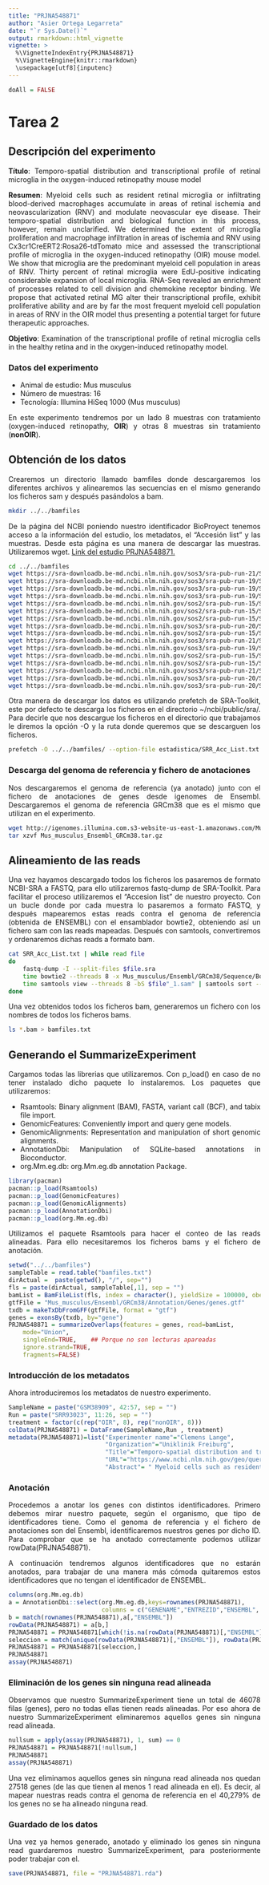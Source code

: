 ```yaml
---
title: "PRJNA548871"
author: "Asier Ortega Legarreta"
date: "`r Sys.Date()`"
output: rmarkdown::html_vignette
vignette: >
  %\VignetteIndexEntry{PRJNA548871}
  %\VignetteEngine{knitr::rmarkdown}
  \usepackage[utf8]{inputenc}
---
```

```{=html}
<style>
body {
text-align: justify}
</style>
```

```r
doAll = FALSE
```

# Tarea 2

## Descripción del experimento

**Título**: Temporo-spatial distribution and transcriptional profile of retinal microglia in the oxygen-induced retinopathy mouse model

**Resumen**: Myeloid cells such as resident retinal microglia or infiltrating blood-derived macrophages accumulate in areas of retinal ischemia and neovascularization (RNV) and modulate neovascular eye disease. Their temporo-spatial distribution and biological function in this process, however, remain unclarified. We determined the extent of microglia proliferation and macrophage infiltration in areas of ischemia and RNV using Cx3cr1CreERT2:Rosa26-tdTomato mice and assessed the transcriptional profile of microglia in the oxygen-induced retinopathy (OIR) mouse model. We show that microglia are the predominant myeloid cell population in areas of RNV. Thirty percent of retinal microglia were EdU-positive indicating considerable expansion of local microglia. RNA-Seq revealed an enrichment of processes related to cell division and chemokine receptor binding. We propose that activated retinal MG alter their transcriptional profile, exhibit proliferative ability and are by far the most frequent myeloid cell population in areas of RNV in the OIR model thus presenting a potential target for future therapeutic approaches. 

**Objetivo**: Examination of the transcriptional profile of retinal microglia cells in the healthy retina and in the oxygen-induced retinopathy model.

### Datos del experimento

- Animal de estudio: Mus musculus
- Número de muestras:  16
- Tecnología: Illumina HiSeq 1000 (Mus musculus)

En este experimento tendremos por un lado 8 muestras con tratamiento (oxygen-induced retinopathy, **OIR**) y otras 8 muestras sin tratamiento (**nonOIR**).

## Obtención de los datos

Crearemos un directorio llamado bamfiles donde descargaremos los diferentes archivos y alinearemos las secuencias en el mismo generando los ficheros sam y después pasándolos a bam. 

```bash
mkdir ../../bamfiles
```

De la página del NCBI poniendo nuestro identificador BioProyect tenemos acceso a la información del estudio, los metadatos, el "Accesión list" y las muestras. Desde esta página es una manera de descargar las muestras. Utilizaremos wget.
[Link del estudio PRJNA548871.](https://www.ncbi.nlm.nih.gov/Traces/study/?acc=PRJNA548871)

```bash
cd ../../bamfiles
wget https://sra-downloadb.be-md.ncbi.nlm.nih.gov/sos3/sra-pub-run-21/SRR9302311/SRR9302311.1
wget https://sra-downloadb.be-md.ncbi.nlm.nih.gov/sos3/sra-pub-run-19/SRR9302312/SRR9302312.1
wget https://sra-downloadb.be-md.ncbi.nlm.nih.gov/sos3/sra-pub-run-19/SRR9302313/SRR9302313.1
wget https://sra-downloadb.be-md.ncbi.nlm.nih.gov/sos3/sra-pub-run-19/SRR9302314/SRR9302314.1
wget https://sra-downloadb.be-md.ncbi.nlm.nih.gov/sos2/sra-pub-run-15/SRR9302315/SRR9302315.1
wget https://sra-downloadb.be-md.ncbi.nlm.nih.gov/sos2/sra-pub-run-15/SRR9302316/SRR9302316.1
wget https://sra-downloadb.be-md.ncbi.nlm.nih.gov/sos2/sra-pub-run-15/SRR9302317/SRR9302317.1
wget https://sra-downloadb.be-md.ncbi.nlm.nih.gov/sos3/sra-pub-run-20/SRR9302318/SRR9302318.1
wget https://sra-downloadb.be-md.ncbi.nlm.nih.gov/sos2/sra-pub-run-15/SRR9302319/SRR9302319.1
wget https://sra-downloadb.be-md.ncbi.nlm.nih.gov/sos3/sra-pub-run-21/SRR9302320/SRR9302320.1
wget https://sra-downloadb.be-md.ncbi.nlm.nih.gov/sos3/sra-pub-run-19/SRR9302321/SRR9302321.1
wget https://sra-downloadb.be-md.ncbi.nlm.nih.gov/sos2/sra-pub-run-15/SRR9302322/SRR9302322.1
wget https://sra-downloadb.be-md.ncbi.nlm.nih.gov/sos2/sra-pub-run-15/SRR9302323/SRR9302323.1
wget https://sra-downloadb.be-md.ncbi.nlm.nih.gov/sos3/sra-pub-run-21/SRR9302324/SRR9302324.1
wget https://sra-downloadb.be-md.ncbi.nlm.nih.gov/sos3/sra-pub-run-20/SRR9302325/SRR9302325.1
wget https://sra-downloadb.be-md.ncbi.nlm.nih.gov/sos3/sra-pub-run-20/SRR9302326/SRR9302326.1
```

Otra manera de descargar los datos es utilizando prefetch de SRA-Toolkit, este por defecto te descarga los ficheros en el directorio ~/ncbi/public/sra/. Para decirle que nos descargue los ficheros en el directorio que trabajamos le diremos la opción -O y la ruta donde queremos que se descarguen los ficheros. 

```bash
prefetch -O ../../bamfiles/ --option-file estadistica/SRR_Acc_List.txt
```

### Descarga del genoma de referencia y fichero de anotaciones

Nos descargaremos el genoma de referencia (ya anotado) junto con el fichero de anotaciones de genes desde igenomes de Ensembl. Descargaremos el genoma de referencia GRCm38 que es el mismo que utilizan en el experimento.

```bash
wget http://igenomes.illumina.com.s3-website-us-east-1.amazonaws.com/Mus_musculus/Ensembl/GRCm38/Mus_musculus_Ensembl_GRCm38.tar.gz
tar xzvf Mus_musculus_Ensembl_GRCm38.tar.gz
```

## Alineamiento de las reads

Una vez hayamos descargado todos los ficheros los pasaremos de formato NCBI-SRA a FASTQ, para ello utilizaremos fastq-dump de SRA-Toolkit. Para facilitar el proceso utilizaremos el "Accesion list" de nuestro proyecto.
Con un bucle donde por cada muestra lo pasaremos a formato FASTQ, y después mapearemos estas reads contra el genoma de referencia (obtenida de ENSEMBL) con el ensamblador bowtie2, obteniendo así un fichero sam con las reads mapeadas. 
Después con samtools, convertiremos y ordenaremos dichas reads a formato bam. 

```bash
cat SRR_Acc_List.txt | while read file
do 
	fastq-dump -I --split-files $file.sra
	time bowtie2 --threads 8 -x Mus_musculus/Ensembl/GRCm38/Sequence/Bowtie2Index/genome -U ../$file"_1.fastq" -S $file"_1.sam"
	time samtools view --threads 8 -bS $file"_1.sam" | samtools sort --threads 8 -o $file"_1.bam" 
done
```
  
Una vez obtenidos todos los ficheros bam, generaremos un fichero con los nombres de todos los ficheros bams.

```bash
ls *.bam > bamfiles.txt
```

## Generando el SummarizeExperiment

Cargamos todas las librerias que utilizaremos. Con p_load() en caso de no tener instalado dicho paquete lo instalaremos. Los paquetes que utilizaremos:

- Rsamtools: Binary alignment (BAM), FASTA, variant call (BCF), and tabix file import.
- GenomicFeatures: Conveniently import and query gene models.
- GenomicAlignments: Representation and manipulation of short genomic alignments.
- AnnotationDbi: Manipulation of SQLite-based annotations in Bioconductor.
- org.Mm.eg.db: org.Mm.eg.db annotation Package.

```r
library(pacman)
pacman::p_load(Rsamtools)
pacman::p_load(GenomicFeatures)
pacman::p_load(GenomicAlignments)
pacman::p_load(AnnotationDbi)
pacman::p_load(org.Mm.eg.db)
```

Utilizamos el paquete Rsamtools para hacer el conteo de las reads alineadas. Para ello necesitaremos los ficheros bams y el fichero de anotación.

```r
setwd("../../bamfiles")
sampleTable = read.table("bamfiles.txt")
dirActual =  paste(getwd(), "/", sep="")
fls = paste(dirActual, sampleTable[,1], sep = "")
bamList = BamFileList(fls, index = character(), yieldSize = 100000, obeyQname = TRUE)
gtfFile = "Mus_musculus/Ensembl/GRCm38/Annotation/Genes/genes.gtf"
txdb = makeTxDbFromGFF(gtfFile, format = "gtf")
genes = exonsBy(txdb, by="gene")
PRJNA548871 = summarizeOverlaps(features = genes, read=bamList,
    mode="Union",
    singleEnd=TRUE,    ## Porque no son lecturas apareadas
    ignore.strand=TRUE,
    fragments=FALSE)
```

### Introducción de los metadatos

Ahora introduciremos los metadatos de nuestro experimento.

```r
SampleName = paste("GSM38909", 42:57, sep = "")
Run = paste("SRR93023", 11:26, sep = "")
treatment = factor(c(rep("OIR", 8), rep("nonOIR", 8)))
colData(PRJNA548871) = DataFrame(SampleName,Run , treatment)
metadata(PRJNA548871)=list("Experimenter name"="Clemens Lange",
                           "Organization"="Uniklinik Freiburg",
                           "Title"="Temporo-spatial distribution and transcriptional profile of retinal microglia in the oxygen-induced retinopathy mouse model",
                           "URL"="https://www.ncbi.nlm.nih.gov/geo/query/acc.cgi?acc=GSE132731", 
                           "Abstract"= " Myeloid cells such as resident retinal microglia or infiltrating blood-derived macrophages accumulate in areas of retinal ischemia and neovascularization (RNV) and modulate neovascular eye disease. Their temporo-spatial distribution and biological function in this process, however, remain unclarified. We determined the extent of microglia proliferation and macrophage infiltration in areas of ischemia and RNV using Cx3cr1CreERT2:Rosa26-tdTomato mice and assessed the transcriptional profile of microglia in the oxygen-induced retinopathy (OIR) mouse model. We show that microglia are the predominant myeloid cell population in areas of RNV. Thirty percent of retinal microglia were EdU-positive indicating considerable expansion of local microglia. RNA-Seq revealed an enrichment of processes related to cell division and chemokine receptor binding. We propose that activated retinal MG alter their transcriptional profile, exhibit proliferative ability and are by far the most frequent myeloid cell population in areas of RNV in the OIR model thus presenting a potential target for future therapeutic approaches.")
```

### Anotación

Procedemos a anotar los genes con distintos identificadores. Primero debemos mirar nuestro paquete, según el organismo, que tipo de identificadores tiene. Como el genoma de referencia y el fichero de anotaciones son del Ensembl, identificaremos nuestros genes por dicho ID. 
Para comprobar que se ha anotado correctamente podemos utilizar rowData(PRJNA548871). 

A continuación tendremos algunos identificadores que no estarán anotados, para trabajar de una manera más cómoda quitaremos estos identificadores que no tengan el identificador de ENSEMBL. 

```r
columns(org.Mm.eg.db)
a = AnnotationDbi::select(org.Mm.eg.db,keys=rownames(PRJNA548871),
                          columns = c("GENENAME","ENTREZID","ENSEMBL", "SYMBOL"), keytype = "ENSEMBL")
b = match(rownames(PRJNA548871),a[,"ENSEMBL"])
rowData(PRJNA548871) = a[b,]
PRJNA548871 = PRJNA548871[which(!is.na(rowData(PRJNA548871)[,"ENSEMBL"])),]
seleccion = match(unique(rowData(PRJNA548871)[,"ENSEMBL"]), rowData(PRJNA548871)[,"ENSEMBL"])
PRJNA548871 = PRJNA548871[seleccion,]
PRJNA548871
assay(PRJNA548871)
```

### Eliminación de los genes sin ninguna read alineada

Observamos que nuestro SummarizeExperiment tiene un total de 46078 filas (genes), pero no todas ellas tienen reads alineadas. Por eso ahora de nuestro SummarizeExperiment eliminaremos aquellos genes sin ninguna read alineada. 

```r
nullsum = apply(assay(PRJNA548871), 1, sum) == 0
PRJNA548871 = PRJNA548871[!nullsum,]
PRJNA548871
assay(PRJNA548871)
```

Una vez eliminamos aquellos genes sin ninguna read alineada nos quedan 27518 genes (de las que tienen al menos 1 read alineada en el). Es decir, al mapear nuestras reads contra el genoma de referencia en el 40,279% de los genes no se ha alineado ninguna read.

### Guardado de los datos

Una vez ya hemos generado, anotado y eliminado los genes sin ninguna read guardaremos nuestro SummarizeExperiment, para posteriormente poder trabajar con el.

```r
save(PRJNA548871, file = "PRJNA548871.rda")
```

